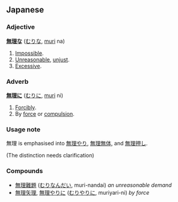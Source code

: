 == Japanese ==
=== Adjective ===
'''[[無]][[理]][[-な|な]]''' ([[むり]]な, [[muri]] na)

# [[Impossible]].
# [[Unreasonable]], [[unjust]].
# [[Excessive]].

=== Adverb ===
'''[[無]][[理]][[-に|に]]''' ([[むり]]に, [[muri]] ni)

# [[Forcibly]].
# By [[force]] or [[compulsion]].

=== Usage note ===
無理 is emphasised into [[無理やり]], [[無理無体]], and [[無理押し]].

(The distinction needs clarification)

{{sectstub}} 

=== Compounds ===
*[[無理難題]] ([[むりなんだい]], muri-nandai) ''an unreasonable demand''
*[[無理矢理]], [[無理やり]]に ([[むりやり]]に, muriyari-ni) ''by force''